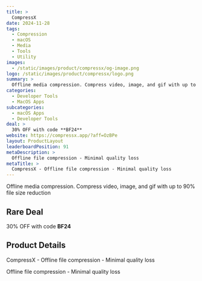 ```yaml
---
title: >
  CompressX
date: 2024-11-28
tags:
  - Compression
  - macOS
  - Media
  - Tools
  - Utility
images:
  - /static/images/product/compressx/og-image.png
logo: /static/images/product/compressx/logo.png
summary: >
  Offline media compression. Compress video, image, and gif with up to 90% file size reduction
categories:
  - Developer Tools
  - MacOS Apps
subcategories:
  - macOS Apps
  - Developer Tools
deal: >
  30% OFF with code **BF24**
website: https://compressx.app/?aff=OzBPe
layout: ProductLayout
leaderboardPosition: 91
metaDescription: >
  Offline file compression - Minimal quality loss
metaTitle: >
  CompressX - Offline file compression - Minimal quality loss
---
```

Offline media compression. Compress video, image, and gif with up to 90% file size reduction

## Rare Deal

30% OFF with code **BF24**

## Product Details

CompressX - Offline file compression - Minimal quality loss

Offline file compression - Minimal quality loss
